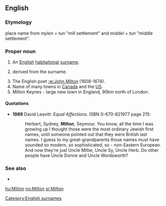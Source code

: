 ==English==

===Etymology===
{{etyl|ang}} place name from ''mylen + tun'' "mill settlement" and ''middel + tun'' "middle settlement".

===Proper noun===
{{infl|en|proper noun}}

# An [[English]] [[habitational]] [[surname]].
# {{given name|male}} derived from the surname.
# The English poet [[:w:John Milton]] (1608-1674).
# Name of many towns in [[Canada]] and the [[US]].
# Milton Keynes - large new town in England, 90km north of London.

====Quotations====
* '''1989''' David Leavitt: ''Equal Affections''. ISBN 0-670-821977 page 215:
*: Herbert, Sydney, '''Milton''', Seymour. You know, all the time I was growing up I thought those were the most ordinary Jewish first names, until someone pointed out that they were British last names. I guess to my great-grandparents those names must have sounded so modern, so sophisticated, so - non-Eastern European. And now they're just Uncle Miltie, Uncle Sy, Uncle Herb. Do other people have Uncle Donne and Uncle Wordsworth?

===See also===
* {{pedialite}}

[[Category:English surnames]]

[[hu:Milton]]
[[no:Milton]]
[[sr:Milton]]